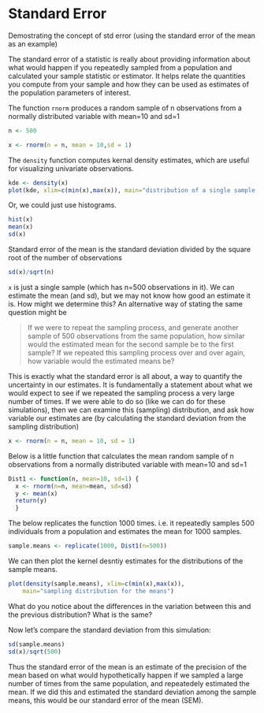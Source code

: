 Standard Error
==============
Demostrating the concept of std error (using the standard error of the mean as an example)

The standard error of a statistic is really about providing information about what would happen if you repeatedly sampled from a population and calculated your sample statistic or estimator. It helps relate the quantities you compute from your sample and how they can be used as estimates of the population parameters of interest. 

The function ```rnorm``` produces a random sample of n observations from a normally distributed variable with mean=10 and sd=1
```{r}
n <- 500

x <- rnorm(n = n, mean = 10,sd = 1)
```

The ```density``` function computes kernal density estimates, which are useful for visualizing univariate observations.


```{r}
kde <- density(x)
plot(kde, xlim=c(min(x),max(x)), main="distribution of a single sample of 500 observations")
```

Or, we could just use histograms.

```{r}
hist(x)
mean(x)
sd(x)
```



Standard error of the mean is the standard deviation divided by the square root of the number of observations

```{r}
sd(x)/sqrt(n)
```

```x``` is just a single sample (which has n=500 observations in it). We can estimate the mean (and sd), but we may not know how good an estimate it is. How might we determine this?
An alternative way of stating the same question might be 

> If we were to repeat the sampling process, 
> and generate another sample of 500 observations 
> from the same population, how similar would the
> estimated mean for the second sample be to the 
> first sample? If we repeated this sampling process
> over and over again, how variable would the 
> estimated means be?

This is exactly what the standard error is all about, a way to quantify the uncertainty in our estimates. 
It is fundamentally a statement about what we would expect to see if we repeated the sampling process a very large number of times. If we were able to do so (like we can do for these simulations), then we can examine this (sampling) distribution, and ask how variable our estimates are (by calculating the standard deviation from the sampling distribution)

```{r}
x <- rnorm(n = n, mean = 10, sd = 1)
```



Below is a little function that calculates the mean random sample of n observations from a normally distributed variable with mean=10 and sd=1
```{r}
Dist1 <- function(n, mean=10, sd=1) {
  x <- rnorm(n=n, mean=mean, sd=sd)
  y <- mean(x)
  return(y)
  }
```


The below replicates the function 1000 times. i.e. it repeatedly samples 500 individuals from a population and estimates the mean for 1000 samples.
```{r}
sample.means <- replicate(1000, Dist1(n=500)) 
```

We can then plot the kernel desntiy estimates for the distributions of the sample means.
```{r}
plot(density(sample.means), xlim=c(min(x),max(x)), 
    main="sampling distribution for the means") 
```

What do you notice about the differences in the variation between this and the previous distribution? What is the same?

Now let's compare the standard deviation from this simulation:
```{r}
sd(sample.means) 
sd(x)/sqrt(500)
```

Thus the standard error of the mean is an estimate of the precision of the mean based on what would hypothetically happen if we sampled a large number of times from the same population, and repeatedely estimated the mean. If we did this and estimated the standard deviation among the sample means, this would be our standard error of the mean (SEM).